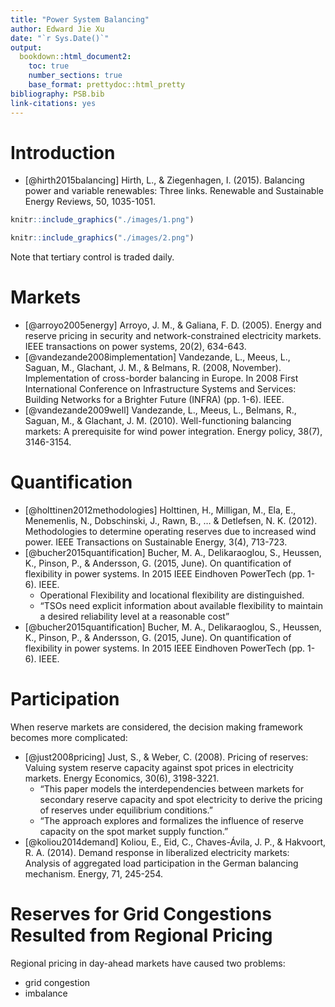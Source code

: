 ```yaml
---
title: "Power System Balancing"
author: Edward Jie Xu
date: "`r Sys.Date()`"
output:
  bookdown::html_document2:
    toc: true
    number_sections: true
    base_format: prettydoc::html_pretty
bibliography: PSB.bib
link-citations: yes
---
```


# Introduction

- [@hirth2015balancing] Hirth, L., & Ziegenhagen, I. (2015). Balancing power and variable renewables: Three links. Renewable and Sustainable Energy Reviews, 50, 1035-1051.

```r
knitr::include_graphics("./images/1.png")
```

```r
knitr::include_graphics("./images/2.png")
```

Note that tertiary control is traded daily.

# Markets

- [@arroyo2005energy] Arroyo, J. M., & Galiana, F. D. (2005). Energy and reserve pricing in security and network-constrained electricity markets. IEEE transactions on power systems, 20(2), 634-643.
- [@vandezande2008implementation] Vandezande, L., Meeus, L., Saguan, M., Glachant, J. M., & Belmans, R. (2008, November). Implementation of cross-border balancing in Europe. In 2008 First International Conference on Infrastructure Systems and Services: Building Networks for a Brighter Future (INFRA) (pp. 1-6). IEEE.
- [@vandezande2009well] Vandezande, L., Meeus, L., Belmans, R., Saguan, M., & Glachant, J. M. (2010). Well-functioning balancing markets: A prerequisite for wind power integration. Energy policy, 38(7), 3146-3154.

# Quantification

- [@holttinen2012methodologies] Holttinen, H., Milligan, M., Ela, E., Menemenlis, N., Dobschinski, J., Rawn, B., ... & Detlefsen, N. K. (2012). Methodologies to determine operating reserves due to increased wind power. IEEE Transactions on Sustainable Energy, 3(4), 713-723.
- [@bucher2015quantification] Bucher, M. A., Delikaraoglou, S., Heussen, K., Pinson, P., & Andersson, G. (2015, June). On quantification of flexibility in power systems. In 2015 IEEE Eindhoven PowerTech (pp. 1-6). IEEE.
  * Operational Flexibility and locational flexibility are distinguished.
  * "TSOs need explicit information about available flexibility to maintain a desired reliability level at a reasonable cost"
- [@bucher2015quantification] Bucher, M. A., Delikaraoglou, S., Heussen, K., Pinson, P., & Andersson, G. (2015, June). On quantification of flexibility in power systems. In 2015 IEEE Eindhoven PowerTech (pp. 1-6). IEEE.

# Participation

When reserve markets are considered, the decision making framework becomes more complicated:

- [@just2008pricing] Just, S., & Weber, C. (2008). Pricing of reserves: Valuing system reserve capacity against spot prices in electricity markets. Energy Economics, 30(6), 3198-3221.
  * "This paper models the interdependencies between markets for secondary reserve capacity and spot electricity to derive the pricing of reserves under equilibrium conditions."
  * "The approach explores and formalizes the influence of reserve capacity on the spot market supply function."
- [@koliou2014demand] Koliou, E., Eid, C., Chaves-Ávila, J. P., & Hakvoort, R. A. (2014). Demand response in liberalized electricity markets: Analysis of aggregated load participation in the German balancing mechanism. Energy, 71, 245-254.

# Reserves for Grid Congestions Resulted from Regional Pricing

Regional pricing in day-ahead markets have caused two problems:

- grid congestion
- imbalance

